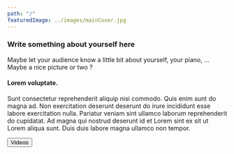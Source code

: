 ```yaml
---
path: "/"
featuredImage: ../images/mainCover.jpg
---
```



### Write something about yourself here

Maybe let your audience know a little bit about yourself, your piano, ... Maybe a nice picture or two ?

#### Lorem voluptate.

Sunt consectetur reprehenderit aliquip nisi commodo. Quis enim sunt do magna ad. Non exercitation deserunt deserunt do irure incididunt esse labore exercitation nulla. Pariatur veniam sint ullamco laborum reprehenderit do cupidatat. Ad magna qui nostrud deserunt id et Lorem sint ex sit ut Lorem aliqua sunt. Duis duis labore magna ullamco non tempor.

<div className="d-flex justify-content-center align-content-center mb-6">
	<Button
		color="primary"
		className="btn-iconed w-50 w-md-25 text-white"
		block
		to={"/v"}
		tag={Link}
	>
		<span className="btn-icon">
			<FiTv />
		</span>
		<span className="btn-text">Videos</span>
	</Button>
</div>
